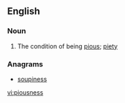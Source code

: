 ==English==

===Noun===
{{en-noun|-}}

# The condition of being [[pious]]; [[piety]]

===Anagrams===
* [[soupiness#English|soupiness]]

[[vi:piousness]]